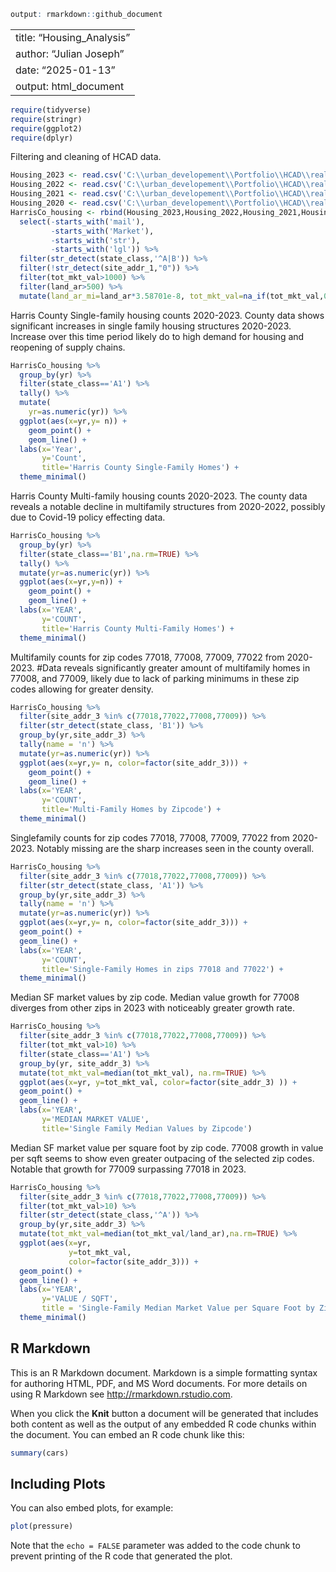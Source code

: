 ```r
output: rmarkdown::github_document
```
---
title: "Housing_Analysis"
author: "Julian Joseph"
date: "2025-01-13"
output: html_document
---

```r
require(tidyverse)
require(stringr)
require(ggplot2)
require(dplyr)
```
Filtering and cleaning of HCAD data.
```r
Housing_2023 <- read.csv('C:\\urban_developement\\Portfolio\\HCAD\\real_acct_2023.txt', sep="\t", header=T)  
Housing_2022 <- read.csv('C:\\urban_developement\\Portfolio\\HCAD\\real_acct_2022.txt', sep="\t", header=T) 
Housing_2021 <- read.csv('C:\\urban_developement\\Portfolio\\HCAD\\real_acct_2021.txt', sep="\t", header=T) 
Housing_2020 <- read.csv('C:\\urban_developement\\Portfolio\\HCAD\\real_acct_2020.txt', sep="\t", header=T)  
HarrisCo_housing <- rbind(Housing_2023,Housing_2022,Housing_2021,Housing_2020) %>% 
  select(-starts_with('mail'),
         -starts_with('Market'), 
         -starts_with('str'), 
         -starts_with('lgl')) %>%
  filter(str_detect(state_class,'^A|B')) %>%
  filter(!str_detect(site_addr_1,"0")) %>%
  filter(tot_mkt_val>1000) %>% 
  filter(land_ar>500) %>%
  mutate(land_ar_mi=land_ar*3.58701e-8, tot_mkt_val=na_if(tot_mkt_val,0))
```

Harris County Single-family housing counts 2020-2023. County data shows significant increases in single family housing structures 2020-2023. Increase over this time period likely do to high demand for housing and reopening of supply chains. 
```r
HarrisCo_housing %>% 
  group_by(yr) %>% 
  filter(state_class=='A1') %>% 
  tally() %>% 
  mutate(
    yr=as.numeric(yr)) %>%  
  ggplot(aes(x=yr,y= n)) + 
    geom_point() + 
    geom_line() +
  labs(x='Year',
       y='Count',
       title='Harris County Single-Family Homes') +
  theme_minimal()
```



Harris County Multi-family housing counts 2020-2023. The county data reveals a notable decline in multifamily structures from 2020-2022, possibly due to Covid-19 policy effecting data.
```r
HarrisCo_housing %>%
  group_by(yr) %>%
  filter(state_class=='B1',na.rm=TRUE) %>%
  tally() %>%
  mutate(yr=as.numeric(yr)) %>%
  ggplot(aes(x=yr,y=n)) +
    geom_point() +
    geom_line() +
  labs(x='YEAR',
       y='COUNT',
       title='Harris County Multi-Family Homes') +
  theme_minimal()
```


Multifamily counts for zip codes 77018, 77008, 77009, 77022 from 2020-2023. 
#Data reveals significantly greater amount of multifamily homes in 77008, and 77009, likely due to lack of parking minimums in these zip codes allowing for greater density. 
```r
HarrisCo_housing %>% 
  filter(site_addr_3 %in% c(77018,77022,77008,77009)) %>%
  filter(str_detect(state_class, 'B1')) %>%
  group_by(yr,site_addr_3) %>% 
  tally(name = 'n') %>% 
  mutate(yr=as.numeric(yr)) %>%  
  ggplot(aes(x=yr,y= n, color=factor(site_addr_3))) + 
    geom_point() + 
    geom_line() +
  labs(x='YEAR',
       y='COUNT',
       title='Multi-Family Homes by Zipcode') +
  theme_minimal()
```

Singlefamily counts for zip codes 77018, 77008, 77009, 77022 from 2020-2023. 
Notably missing are the sharp increases seen in the county overall.
```r
HarrisCo_housing %>% 
  filter(site_addr_3 %in% c(77018,77022,77008,77009)) %>%
  filter(str_detect(state_class, 'A1')) %>%
  group_by(yr,site_addr_3) %>% 
  tally(name = 'n') %>% 
  mutate(yr=as.numeric(yr)) %>%  
  ggplot(aes(x=yr,y= n, color=factor(site_addr_3))) + 
  geom_point() + 
  geom_line() +
  labs(x='YEAR',
       y='COUNT',
       title='Single-Family Homes in zips 77018 and 77022') +
  theme_minimal()
```
  
Median SF market values by zip code. 
Median value growth for 77008 diverges from other zips in 2023 with noticeably greater growth rate. 
```r
HarrisCo_housing %>%
  filter(site_addr_3 %in% c(77018,77022,77008,77009)) %>%
  filter(tot_mkt_val>10) %>%
  filter(state_class=='A1') %>%
  group_by(yr, site_addr_3) %>%
  mutate(tot_mkt_val=median(tot_mkt_val), na.rm=TRUE) %>%
  ggplot(aes(x=yr, y=tot_mkt_val, color=factor(site_addr_3) )) +
  geom_point() +
  geom_line() +
  labs(x='YEAR',
       y='MEDIAN MARKET VALUE',
       title='Single Family Median Values by Zipcode')
```

Median SF market value per square foot by zip code.
77008 growth in value per sqft seems to show even greater outpacing of the selected zip codes.
Notable that growth for 77009 surpassing 77018 in 2023.
```r
HarrisCo_housing %>%
  filter(site_addr_3 %in% c(77018,77022,77008,77009)) %>%
  filter(tot_mkt_val>10) %>%
  filter(str_detect(state_class,'^A')) %>%
  group_by(yr,site_addr_3) %>%
  mutate(tot_mkt_val=median(tot_mkt_val/land_ar),na.rm=TRUE) %>%
  ggplot(aes(x=yr, 
             y=tot_mkt_val,
             color=factor(site_addr_3))) +
  geom_point() +
  geom_line() +
  labs(x='YEAR',
       y='VALUE / SQFT',
       title = 'Single-Family Median Market Value per Square Foot by Zipcode') +
  theme_minimal()
```




## R Markdown

This is an R Markdown document. Markdown is a simple formatting syntax for authoring HTML, PDF, and MS Word documents. For more details on using R Markdown see <http://rmarkdown.rstudio.com>.

When you click the **Knit** button a document will be generated that includes both content as well as the output of any embedded R code chunks within the document. You can embed an R code chunk like this:

```r
summary(cars)
```

## Including Plots

You can also embed plots, for example:

```r
plot(pressure)
```

Note that the `echo = FALSE` parameter was added to the code chunk to prevent printing of the R code that generated the plot.
